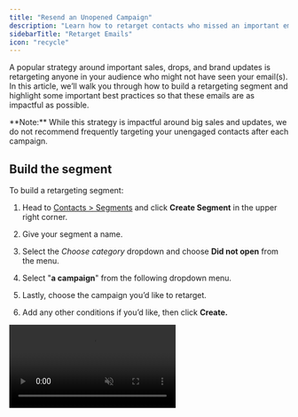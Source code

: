 ```yaml
---
title: "Resend an Unopened Campaign"
description: "Learn how to retarget contacts who missed an important email."
sidebarTitle: "Retarget Emails"
icon: "recycle"
---
```


A popular strategy around important sales, drops, and brand updates is retargeting anyone in your audience who might not have seen your email(s). In this article, we’ll walk you through how to build a retargeting segment and highlight some important best practices so that these emails are as impactful as possible.

<Warning>
  **Note:** While this strategy is impactful around big sales and updates, we do not recommend frequently targeting your unengaged contacts after each campaign.
</Warning>

## Build the segment

To build a retargeting segment:

1. Head to [Contacts > Segments](https://dashboard.privy.com/segments) and click **Create Segment** in the upper right corner.

2. Give your segment a name.

3. Select the *Choose category* dropdown and choose **Did not open** from the menu.

4. Select "**a campaign**" from the following dropdown menu.

5. Lastly, choose the campaign you’d like to retarget.

6. Add any other conditions if you’d like, then click **Create.**

<video autoPlay muted loop playsInline className="create-retarget-segment" src="/images/strategy-guides/retarget-create-segment.mp4" />

Your email’s **name** will appear in the dropdown menus, not its subject line. If you need, you can update a past sent campaign’s name by navigating to Campaigns, selecting the desired email, and editing the name in the upper left:

<img height="200" src="/images/strategy-guides/retarget-update-email-name.png" />

## Create and segment the email

You can duplicate your campaign by heading to **Campaigns** and clicking the menu to the right of your desired email, then selecting **Duplicate.**

You can also click New email and start from a brand new template, if you’d like!

Before sending or scheduling your email, make sure you’ve edited the **To** section of your campaign and selected your new retargeting segment:

<video autoPlay muted loop playsInline className="create-retarget-email" src="/images/strategy-guides/retarget-segment-email.mp4" />

## Best Practices

In order for your email to have the strongest impact possible, we recommend the following best practices:

### Subject Line

Change your subject line! If someone wasn’t enticed enough to open your email with your last subject line, that’s your sign to try something new when retargeting. Here’s some ideas:

* “In case you missed it:”

* “You’re going to want to see this”

* “Don’t sleep on these deals”

* Have you seen our newest product yet?

* Here today, gone tomorrow

* The [product] that everyone’s talking about

### Content

While it’s perfectly okay to send the same email twice (since we know they didn’t open the first one), it might be worth checking if any copy or images need to be tweaked. You want your content to align with your subject line, and any promotion you’re running.

For example, if your sale is ending in less than 24 hours, then make sure that’s clear in the body of your email! If you launched a new product and it’s already low in stock, then make sure you communicate that in the email content.

### Timing

The timing of your re-targeting email can differ depending on the occasion, but generally businesses will see the best results when a re-targeting campaign is sent 2-3 days after the initial email is sent. You should avoid sending a re-targeting campaign within 24 hours of the initial email, and wait no longer than a week.

<Tip>
  It’s also important to take the day of the week into account — if you send the initial email on a Thursday or Friday, it’s probably best to wait until the following Monday or Tuesday to re-target non-openers.
</Tip>

Hopefully this strategy will help you capture as much attention and orders as possible during your next sale or update!